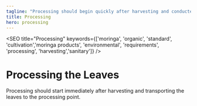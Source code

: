 ```yaml
---
tagline: "Processing should begin quickly after harvesting and conducted under strict sanitary conditions."
title: Processing
hero: processing
---
```


<SEO title="Processing" keywords={['moringa', 'organic', 'standard', 'cultivation','moringa products', 'environmental', 'requirements', 'processing', 'harvesting','sanitary']} />

<h1 id="leaves">Processing the Leaves</h1>

Processing should start immediately after harvesting and transporting  the leaves to the processing point.

<Title heading="Stripping the leaflets" />

Strip all the leaflets from the leaf petiole. This can be done directly from the branches if the leaves have not been stripped off the main branch before transportation. At this stage, diseased and damaged leaves are discarded.

<figure>
    <picture>
        <source media="(min-width: 767px)" srcset={images.desktop.petiole} alt="moringa petiole"/>
        <img src={images.mobile.petiole} alt="moringa petiole" />
    </picture>
</figure>

<Title heading="Washing" />

Wash leaflets in troughs using clean potable water to remove dirt. Wash leaves again in 1% saline solution for 3-5 minutes to remove microbes. Finally wash again in clean water. Leaves are now ready for drying. Drain each trough after each wash: fresh leaves must always be washed with fresh water.

<Title heading="Draining" />

Strain water from the leaves in buckets that have been perforated, spread leaflets on trays made with food-grade mesh and leave to drain for 15 minutes before taking them to the dryer.

<figure>
    <picture>
        <source media="(min-width: 767px)" srcset={images.desktop.draining} alt="draining"/>
        <img src={images.mobile.draining} alt="draining" />
    </picture>
</figure>

<h1 id="drying">Drying</h1>

There are three main methods for drying moringa leaves.

<Title heading="Room Drying" />

Spread the leaflets thinly on mesh tied on racks (mosquito net mesh can be used) in a well-ventilated room. This room should be insect, rodent and dust proof. Air circulation can be improved by using ceiling and floor level vents protected with a clean filter to keep the sun and dust out. It is possible to use a fan, but the air must not be directly oriented towards the leaves, as it can increase contamination with germs in the air.

It is advisable to turn the leaves over at least once, with sterile gloves, to improve uniform drying. Leaves should be completely dry within a maximum of 4 days. The loading density should not exceed 1 kg/m2. However, room-dried leaves cannot be guaranteed mould-free with the maximum recommended moisture content of 10%. Therefore, we do not advise this method.

<figure>
    <picture>
        <source media="(min-width: 767px)" srcset={images.desktop.drying} alt="room drying"/>
        <img src={images.mobile.drying} alt="room drying" />
    </picture>
</figure>

<Title heading="Solar Drying" />

The solar dryer presented in the pictures is recommended but the polyethylene used should be UV treated or opaque (if the plastic is black, beware of temperature increases and be 
sure it does not go above 55°C). The air intake should be filtered to keep out dust. 
Organza or muslin cloth can be used as a filter.

Spread the leaves thinly on mesh and dry in the dryer for about 4 hours (Temperature range is 35°C–55°C on a very sunny day). The final product should be very brittle. We recommend solar drying for both small and large scale processing, particularly forthose in rural communities where there is no electricity. Loading density should not exceed 2 kg/m2.

<Title heading="Mechanical Drying" />

Use electric or gas hot-air dryers (see photo). Drying temperatures should range between 50°C and 55°C. If temperature exceeds 55°C, leaves will “burn” and turn brown. Leaves should be dried until their moisture content is below 10%. We recommend this method for large scale leaf processing as this ensures year round production.Loading density should not exceed 2.5 kg/m2.

<Title heading="Milling" />

Mill dry leaves using a stainless steel hammer mill. For personal or household use, leaves can be pounded in a mortar, or milled with a kitchen blender. Small-scale processors can use a burr mill or rent a commercial hammer mill for routine milling of their products.

<Title heading="Sieving" />

Sieve the leaf powder if need be. When you mill with a hammer mill, the fineness of the product will depend on the size of the screen used in milling. If too coarse, sift using a sifter with the desired screen size.

Recommended particle sizes are:
* Coarse ( 1.0 mm – 1.5 mm)
* Fine (0.5 mm – 1.0 mm)
* Very fine (0.2 mm – 0.5 mm)

<Title heading="Drying the Leaf Powder" />

Moringa leaf powder strongly attracts moisture and the product can reabsorb humidity during or after milling. For this reason, moringa leaf powder should be dried at 50ºC for 30 minutes to reduce moisture content considerably below 7.5%.

<h1 id="packaging">Packaging and Storage</h1>

Moringa leaf powder can easily be contaminated by moulds as it strongly attracts moisture. In addition finely milled powder makes it easier for bacteria to penetrate the particles.

<Title heading="Personal Hygiene" />

All persons involved in the packaging of moringa leaf products must ensure that, while on duty, personal cleanliness and hygiene are maintained. Personal protective equipment (PPE) such as head caps, nose masks, disposable gloves, etc. must be used at all times.

<figure>
    <picture>
        <source media="(min-width: 767px)" srcset={images.desktop.hygiene} 
        alt="personal hygiene"/>
        <img src={images.mobile.hygiene} alt="personal hygiene" />
    </picture>
</figure>

<Title heading="Packaging in Bulk" />

The temperature and humidity must be controlled in the packaging room, to avoid re-humidification of the product. After drying, the powder is left to cool and packed into clean, single-use polythene bags and sealed. This is enclosed in a second polythene bag and heat-sealed. This is to maintain freshness and dryness prior to further use. The bags should be stored in a cool, dry place.

<figure>
    <picture>
        <source media="(min-width: 767px)" srcset={images.desktop.packaging} 
        alt="bulk Packaging"/>
        <img src={images.mobile.packaging} alt="bulk packaging" />
    </picture>
</figure>

<Title heading="Final packaging" />

The temperature and humidity must be controlled in the packaging room, to avoid re-humidification of the product. Moringa leaf products should be packaged in clean, dry 
and opaque containers made of materials that do not affect the quality of the product. Each package must be properly sealed to prevent content leakage as well as moisture absorption.

<Title heading="Labelling" />

#### Each package of moringa leaf product must be legibly marked with the following information:

1. Name of the product
2. Net content
3. Name and address of producer
4. Country of origin
5. Lot / batch identification number or code
6. Instructions for use
7. Production date
8. Nutritional information (optional but recommended)

<figure>
    <picture>
        <source media="(min-width: 767px)" srcset={images.desktop.labeling} alt="labeling"/>
        <img src={images.mobile.labeling} alt="labeling" />
    </picture>
</figure>